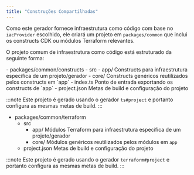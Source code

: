 ```yaml
---
title: "Construções Compartilhadas"
---
```





Como este gerador fornece infraestrutura como código com base no `iacProvider` escolhido, ele criará um projeto em `packages/common` que inclui os constructs CDK ou módulos Terraform relevantes.

O projeto comum de infraestrutura como código está estruturado da seguinte forma:

<Infrastructure>
<Fragment slot="cdk">
<FileTree>
  - packages/common/constructs
    - src
      - app/ Constructs para infraestrutura específica de um projeto/gerador
      - core/ Constructs genéricos reutilizados pelos constructs em `app`
      - index.ts Ponto de entrada exportando os constructs de `app`
    - project.json Metas de build e configuração do projeto
</FileTree>

:::note
Este projeto é gerado usando o gerador <Link path="/guides/typescript-project">`ts#project`</Link> e portanto configura as mesmas metas de build.
:::
</Fragment>
<Fragment slot="terraform">
<FileTree>
  - packages/common/terraform
    - src
      - app/ Módulos Terraform para infraestrutura específica de um projeto/gerador
      - core/ Módulos genéricos reutilizados pelos módulos em `app`
    - project.json Metas de build e configuração do projeto
</FileTree>

:::note
Este projeto é gerado usando o gerador <Link path="/guides/terraform-project">`terraform#project`</Link> e portanto configura as mesmas metas de build.
:::
</Fragment>
</Infrastructure>
